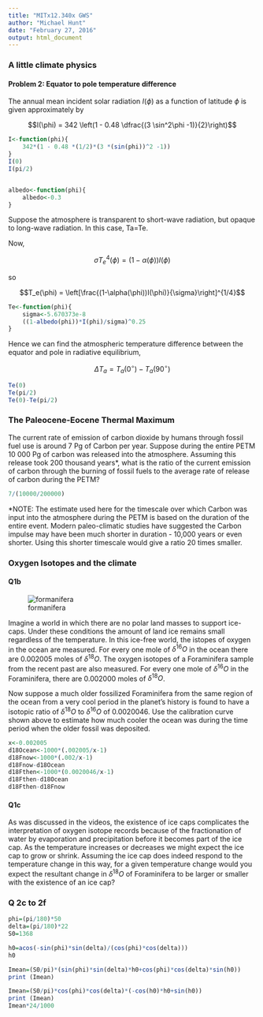 ```yaml
---
title: "MITx12.340x GWS"
author: "Michael Hunt"
date: "February 27, 2016"
output: html_document
---
```


### A little climate physics

#### Problem 2: Equator to pole temperature difference

The annual mean incident solar radiation $I(\phi)$ as a function of latitude $\phi$ is given approximately by

$$I(\phi) = 342 \left(1 - 0.48 \dfrac{(3 \sin^2\phi -1)}{2}\right)$$

```r
I<-function(phi){
    342*(1 - 0.48 *(1/2)*(3 *(sin(phi))^2 -1))
}
I(0)
I(pi/2)


albedo<-function(phi){
    albedo<-0.3
}
```
Suppose the atmosphere is transparent to short-wave radiation, but opaque to long-wave radiation. In this case, Ta=Te.

Now,

$$\sigma T_e^4(\phi)=(1-\alpha(\phi))I(\phi)$$

so

$$T_e(\phi) = \left[\frac{(1-\alpha(\phi))I(\phi)}{\sigma}\right]^{1/4}$$





```r
Te<-function(phi){
    sigma<-5.670373e-8
    ((1-albedo(phi))*I(phi)/sigma)^0.25
}
```
Hence we can find the atmospheric temperature difference between the equator and pole in radiative equilibrium, 

$$\Delta T_a  = T_a(0^\circ{}) - T_a(90^\circ{})$$

```r
Te(0)
Te(pi/2)
Te(0)-Te(pi/2)
```

### The Paleocene-Eocene Thermal Maximum
The current rate of emission of carbon dioxide by humans through fossil fuel use is around 7 Pg of Carbon per year. Suppose during the entire PETM 10 000 Pg of carbon was released into the atmosphere. Assuming this release took 200 thousand years*, what is the ratio of the current emission of carbon through the burning of fossil fuels to the average rate of release of carbon during the PETM?

```r
7/(10000/200000)
```

*NOTE: The estimate used here for the timescale over which Carbon was input into the atmosphere during the PETM is based on the duration of the entire event. Modern paleo-climatic studies have suggested the Carbon impulse may have been much shorter in duration - 10,000 years or even shorter. Using this shorter timescale would give a ratio 20 times smaller.

### Oxygen Isotopes and the climate

#### Q1b
![formanifera](figures/Erez1983_O18Isotopefractionation.jpg)

Imagine a world in which there are no polar land masses to support ice-caps. Under these conditions the amount of land ice remains small regardless of the temperature. In this ice-free world, the istopes of oxygen in the ocean are measured. For every one mole of $\delta^{16}O$ in the ocean there are 0.002005 moles of $\delta^{18}O$. The oxygen isotopes of a Foraminifera sample from the recent past are also measured. For every one mole of $\delta^{16}O$ in the Foraminifera, there are 0.002000 moles of $\delta^{18}O$.

Now suppose a much older fossilized Foraminifera from the same region of the ocean from a very cool period in the planet's history is found to have a isotopic ratio of $\delta^{18}O$ to $\delta^{16}O$ of 0.0020046. Use the calibration curve shown above to estimate how much cooler the ocean was during the time period when the older fossil was deposited.

```r
x<-0.002005
d18Ocean<-1000*(.002005/x-1)
d18Fnow<-1000*(.002/x-1)
d18Fnow-d18Ocean
d18Fthen<-1000*(0.0020046/x-1)
d18Fthen-d18Ocean
d18Fthen-d18Fnow
```

#### Q1c
As was discussed in the videos, the existence of ice caps complicates the interpretation of oxygen isotope records because of the fractionation of water by evaporation and precipitation before it becomes part of the ice cap. As the temperature increases or decreases we might expect the ice cap to grow or shrink. Assuming the ice cap does indeed respond to the temperature change in this way, for a given temperature change would you expect the resultant change in $\delta^{18}O$ of Foraminifera to be larger or smaller with the existence of an ice cap?


### Q 2c to 2f

```r
phi=(pi/180)*50
delta=(pi/180)*22
S0=1368

h0=acos(-sin(phi)*sin(delta)/(cos(phi)*cos(delta)))
h0

Imean=(S0/pi)*(sin(phi)*sin(delta)*h0+cos(phi)*cos(delta)*sin(h0))
print (Imean)

Imean=(S0/pi)*cos(phi)*cos(delta)*(-cos(h0)*h0+sin(h0))
print (Imean)
Imean*24/1000
```

